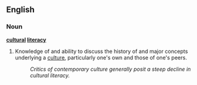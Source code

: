 ==English==

===Noun===
{{wikipedia}}
'''[[cultural]] [[literacy]]'''

# Knowledge of and ability to discuss the history of and major concepts underlying a [[culture]], particularly one's own and those of one's peers.
#: ''Critics of contemporary culture generally posit a steep decline in cultural literacy.''